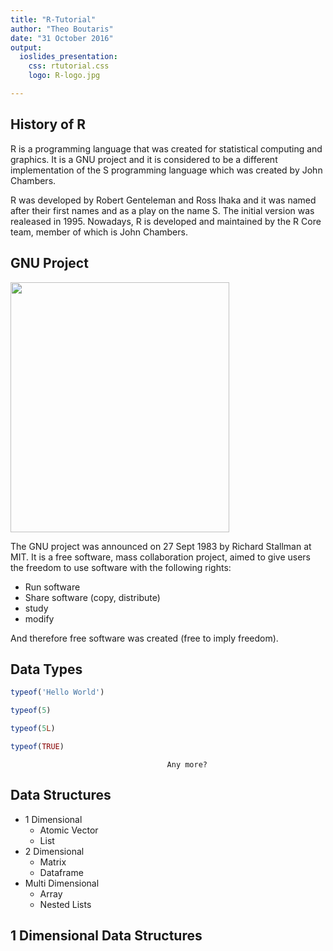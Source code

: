 ```yaml
---
title: "R-Tutorial"
author: "Theo Boutaris"
date: "31 October 2016"
output: 
  ioslides_presentation:
    css: rtutorial.css
    logo: R-logo.jpg

---
```


## History of R

R is a programming language that was created for statistical computing and graphics. It is a GNU
project and it is considered to be a different implementation of the S programming language which
was created by John Chambers. 

R was developed by Robert Genteleman and Ross Ihaka and it was named after their first names and as 
a play on the name S. The initial version was realeased in 1995. Nowadays, R is developed and 
maintained by the R Core team, member of which is John Chambers. 


## GNU Project {.smaller}

<div class="columns-2">
  <img src="RS.jpg" height="400px" width="350px"/>

The GNU project was announced on 27 Sept 1983 by Richard Stallman at MIT. It is a free software,
mass collaboration project, aimed to give users the freedom to use software with the following
rights:

- Run software
- Share software (copy, distribute)
- study 
- modify

And therefore free software was created (free to imply freedom).
</div>

## Data Types {.build .smaller}

```R
typeof('Hello World')

typeof(5)

typeof(5L)

typeof(TRUE)
```

                                       Any more?

## Data Structures

- 1 Dimensional 
  - Atomic Vector
  - List
- 2 Dimensional
  - Matrix
  - Dataframe
- Multi Dimensional
  - Array
  - Nested Lists

## 1 Dimensional Data Structures     